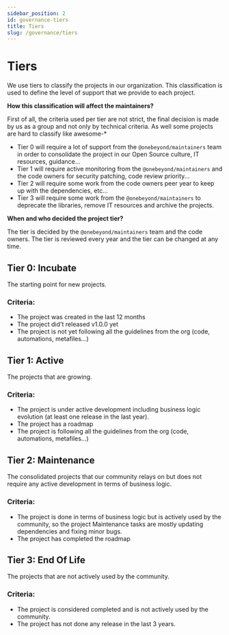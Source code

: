 ```yaml
---
sidebar_position: 2
id: governance-tiers
title: Tiers
slug: /governance/tiers
---
```



# Tiers

We use tiers to classify the projects in our organization. This classification is used to define the level of support that we provide to each project.

**How this classification will affect the maintainers?**

First of all, the criteria used per tier are not strict, the final decision is made by us as a group and not only by technical criteria. As well some projects are hard to classify like awesome-*

- Tier 0 will require a lot of support from the `@onebeyond/maintainers` team in order to consolidate the project in our Open Source culture, IT resources, guidance...
- Tier 1 will require active monitoring from the `@onebeyond/maintainers` and the code owners for security patching, code review priority...
- Tier 2 will require some work from the code owners peer year to keep up with the dependencies, etc...
- Tier 3 will require some work from the `@onebeyond/maintainers` to deprecate the libraries, remove IT resources and archive the projects.

**When and who decided the project tier?**

The tier is decided by the `@onebeyond/maintainers` team and the code owners. The tier is reviewed every year and the tier can be changed at any time.




## Tier 0: Incubate

The starting point for new projects.

### Criteria:

- The project was created in the last 12 months
- The project did't released v1.0.0 yet
- The project is not yet following all the guidelines from the org (code, automations, metafiles...)


## Tier 1: Active

The projects that are growing.

### Criteria:

- The project is under active development including business logic evolution (at least one release in the last year).
- The project has a roadmap
- The project is following all the guidelines from the org (code, automations, metafiles...)

## Tier 2: Maintenance

The consolidated projects that our community relays on but does not require any active development in terms of business logic.

### Criteria:

- The project is done in terms of business logic but is actively used by the community, so the project Maintenance tasks are mostly updating dependencies and fixing minor bugs.
- The project has completed the roadmap


## Tier 3: End Of Life

The projects that are not actively used by the community.

### Criteria:

- The project is considered completed and is not actively used by the community.
- The project has not done any release in the last 3 years.








